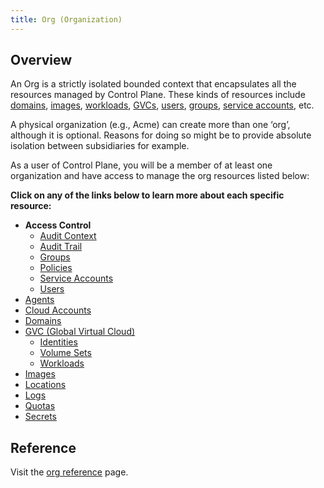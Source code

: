 ```yaml
---
title: Org (Organization)
---
```


## Overview

An Org is a strictly isolated bounded context that encapsulates all the resources managed by Control Plane. These kinds of resources include [domains](/reference/domain), [images](/reference/image), [workloads](workload), [GVCs](/reference/gvc), [users](/reference/user), [groups](/reference/group), [service accounts](/reference/serviceaccount), etc.

A physical organization (e.g., Acme) can create more than one ‘org’, although it is optional. Reasons for
doing so might be to provide absolute isolation between subsidiaries for example.

As a user of Control Plane, you will be a member of at least one organization and have access to manage the org resources listed below:

**Click on any of the links below to learn more about each specific resource:**

- **Access Control**
  - [Audit Context](/reference/auditctx)
  - [Audit Trail](/reference/audittrail)
  - [Groups](/reference/group)
  - [Policies](/reference/policy)
  - [Service Accounts](/reference/serviceaccount)
  - [Users](/reference/user)
- [Agents](/reference/agent)
- [Cloud Accounts](/reference/cloudaccount)
- [Domains](/reference/domain)
- [GVC (Global Virtual Cloud)](/reference/gvc)
  - [Identities](/reference/identity)
  - [Volume Sets](/reference/volumeset)
  - [Workloads](workload)
- [Images](/reference/image)
- [Locations](/reference/location)
- [Logs](/reference/logs)
- [Quotas](/reference/quota)
- [Secrets](/reference/secret)

## Reference

Visit the [org reference](/reference/org) page.
